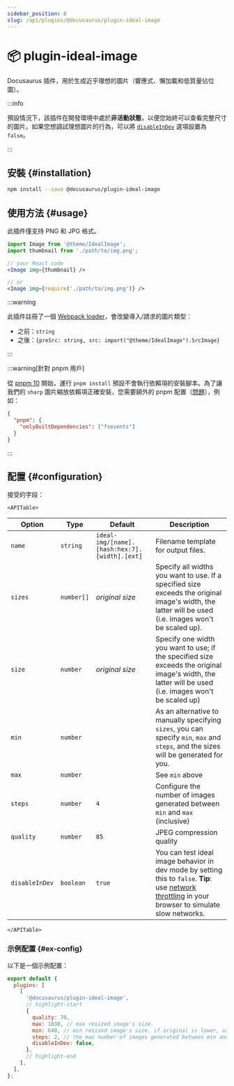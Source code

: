 ```yaml
---
sidebar_position: 8
slug: /api/plugins/@docusaurus/plugin-ideal-image
---
```


# 📦 plugin-ideal-image


Docusaurus 插件，用於生成近乎理想的圖片（響應式、懶加載和低質量佔位圖）。

:::info

預設情況下，該插件在開發環境中處於**非活動狀態**，以便您始終可以查看完整尺寸的圖片。如果您想調試理想圖片的行為，可以將 [`disableInDev`](#disableInDev) 選項設置為 `false`。

:::

## 安裝 {#installation}

```bash npm2yarn
npm install --save @docusaurus/plugin-ideal-image
```

## 使用方法 {#usage}

此插件僅支持 PNG 和 JPG 格式。

```jsx
import Image from '@theme/IdealImage';
import thumbnail from './path/to/img.png';

// your React code
<Image img={thumbnail} />

// or
<Image img={require('./path/to/img.png')} />
```

:::warning

此插件註冊了一個 [Webpack loader](https://webpack.js.org/loaders/)，會改變導入/請求的圖片類型：

- 之前：`string`
- 之後：`{preSrc: string, src: import("@theme/IdealImage").SrcImage}`

:::

:::warning[針對 pnpm 用戶]

從 [pnpm 10](https://github.com/pnpm/pnpm/releases/tag/v10.0.0) 開始，運行 `pnpm install` 預設不會執行依賴項的安裝腳本。為了讓我們的 `sharp` 圖片縮放依賴項正確安裝，您需要額外的 pnpm 配置（[問題](https://github.com/lovell/sharp/issues/4343)），例如：

```json title="package.json"
{
  "pnpm": {
    "onlyBuiltDependencies": ["fsevents"]
  }
}
```

:::

## 配置 {#configuration}

接受的字段：

```mdx-code-block
<APITable>
```

| Option | Type | Default | Description |
| --- | --- | --- | --- |
| `name` | `string` | `ideal-img/[name].[hash:hex:7].[width].[ext]` | Filename template for output files. |
| `sizes` | `number[]` | _original size_ | Specify all widths you want to use. If a specified size exceeds the original image's width, the latter will be used (i.e. images won't be scaled up). |
| `size` | `number` | _original size_ | Specify one width you want to use; if the specified size exceeds the original image's width, the latter will be used (i.e. images won't be scaled up) |
| `min` | `number` |  | As an alternative to manually specifying `sizes`, you can specify `min`, `max` and `steps`, and the sizes will be generated for you. |
| `max` | `number` |  | See `min` above |
| `steps` | `number` | `4` | Configure the number of images generated between `min` and `max` (inclusive) |
| `quality` | `number` | `85` | JPEG compression quality |
| `disableInDev` | `boolean` | `true` | You can test ideal image behavior in dev mode by setting this to `false`. **Tip**: use [network throttling](https://www.browserstack.com/guide/how-to-perform-network-throttling-in-chrome) in your browser to simulate slow networks. |

```mdx-code-block
</APITable>
```

### 示例配置 {#ex-config}

以下是一個示例配置：

```js title="docusaurus.config.js"
export default {
  plugins: [
    [
      '@docusaurus/plugin-ideal-image',
      // highlight-start
      {
        quality: 70,
        max: 1030, // max resized image's size.
        min: 640, // min resized image's size. if original is lower, use that size.
        steps: 2, // the max number of images generated between min and max (inclusive)
        disableInDev: false,
      },
      // highlight-end
    ],
  ],
};
```